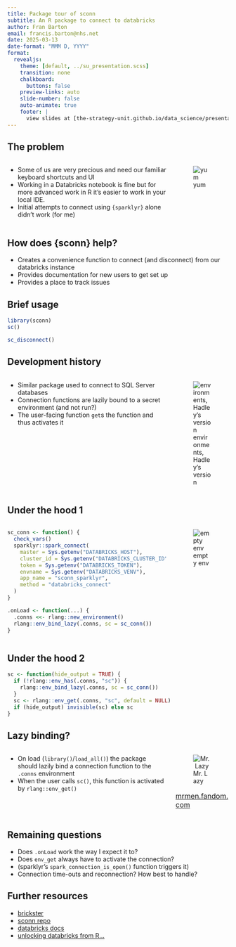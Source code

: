```yaml
---
title: Package tour of sconn
subtitle: An R package to connect to databricks
author: Fran Barton
email: francis.barton@nhs.net
date: 2025-03-13
date-format: "MMM D, YYYY"
format:
  revealjs:
    theme: [default, ../su_presentation.scss]
    transition: none
    chalkboard:
      buttons: false
    preview-links: auto
    slide-number: false
    auto-animate: true
    footer: |
      view slides at [the-strategy-unit.github.io/data_science/presentations][ds_presentations]
---
```



## The problem


:::: {.columns}

::: {.column width="75%"}
* Some of us are very precious and need our familiar keyboard shortcuts and UI
* Working in a Databricks notebook is fine but for more advanced work in R it's easier to work in your local IDE.
* Initial attempts to connect using `{sparklyr}` alone didn't work (for me)
:::

::: {.column width="25%"}
![yum](scones.jpg)
:::

::::

## How does {sconn} help?

* Creates a convenience function to connect (and disconnect) from our databricks instance
* Provides documentation for new users to get set up
* Provides a place to track issues

## Brief usage

```r
library(sconn)
sc()

sc_disconnect()
```



## Development history


:::: {.columns}

::: {.column width="75%"}
* Similar package used to connect to SQL Server databases
* Connection functions are lazily bound to a secret environment (and not run?)
* The user-facing function `get`s the function and thus activates it
:::

::: {.column width="25%"}
![environments, Hadley's version](bindings.png)
:::

::::

## Under the hood 1

:::: {.columns}

::: {.column width="75%"}
```r
sc_conn <- function() {
  check_vars()
  sparklyr::spark_connect(
    master = Sys.getenv("DATABRICKS_HOST"),
    cluster_id = Sys.getenv("DATABRICKS_CLUSTER_ID"),
    token = Sys.getenv("DATABRICKS_TOKEN"),
    envname = Sys.getenv("DATABRICKS_VENV"),
    app_name = "sconn_sparklyr",
    method = "databricks_connect"
  )
}

.onLoad <- function(...) {
  .conns <<- rlang::new_environment()
  rlang::env_bind_lazy(.conns, sc = sc_conn())
}
```
:::

::: {.column width="25%"}
![empty env](empty.png)
:::

::::

## Under the hood 2

```r
sc <- function(hide_output = TRUE) {
  if (!rlang::env_has(.conns, "sc")) {
    rlang::env_bind_lazy(.conns, sc = sc_conn())
  }
  sc <- rlang::env_get(.conns, "sc", default = NULL)
  if (hide_output) invisible(sc) else sc
}
```



## Lazy binding?

:::: {.columns}

::: {.column width="75%"}
* On load (`library()`/`load_all()`) the package should lazily bind a connection function to the `.conns` environment
* When the user calls `sc()`, this function is activated by `rlang::env_get()`
:::

::: {.column width="25%"}
![Mr. Lazy](lazy.webp)
<p style="font-size:12pt;"><a href="https://mrmen.fandom.com/wiki/Mr._Lazy">mrmen.fandom.com</a></p>
:::

::::

## Remaining questions

* Does `.onLoad` work the way I expect it to?
* Does `env_get` always have to activate the connection?
* (sparklyr's `spark_connection_is_open()` function triggers it)
* Connection time-outs and reconnection? How best to handle?

## Further resources

* [brickster](https://databrickslabs.github.io/brickster/)
* [sconn repo](https://github.com/The-Strategy-Unit/sconn)
* [databricks docs](https://spark.posit.co/deployment/databricks-connect.html)
* [unlocking databricks from R...](https://www.databricks.com/blog/r-you-ready-unlocking-databricks-r-users-2025)

[ds_presentations]: https://the-strategy-unit.github.io/data_science/presentations/2025-03-13_sconn-r-pkg-databricks

